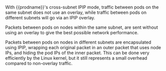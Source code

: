 With {{prodname}}'s cross-subnet IPIP mode, traffic between pods on the same subnet does not use an overlay, while traffic between pods on different subnets will go via an IPIP overlay.

Packets between pods on nodes within the same subnet, are sent without using an overlay to give the best possible network performance.

Packets between pods on nodes in different subnets are encapsulated using IPIP, wrapping each original packet in an outer packet that uses node IPs, and hiding the pod IPs of the inner packet. This can be done very efficiently by the Linux kernel, but it still represents a small overhead compared to non-overlay traffic.
